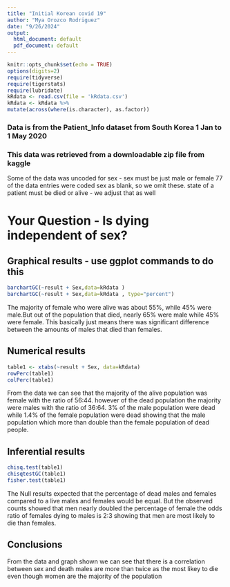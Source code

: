 ```yaml
---
title: "Initial Korean covid 19"
author: "Mya Orozco Rodriguez"
date: "9/26/2024"
output:
  html_document: default
  pdf_document: default
---
```


```r
knitr::opts_chunk$set(echo = TRUE)
options(digits=2)
require(tidyverse)
require(tigerstats)
require(lubridate)
kRdata <- read.csv(file = 'kRdata.csv')
kRdata <- kRdata %>%
mutate(across(where(is.character), as.factor))

```
### Data is from the Patient_Info dataset from South Korea 1 Jan to 1 May 2020
### This data was retrieved from a downloadable zip file from kaggle

Some of the data was uncoded for sex - sex must be just male or female
77 of the data entries were coded sex  as blank, so we omit these.
state of a patient must be died or alive - we adjust that as well   
  
# Your Question - Is dying independent of sex?






## Graphical results - use ggplot commands to do this  



  



```r
barchartGC(~result + Sex,data=kRdata )
barchartGC(~result + Sex,data=kRdata , type="percent")

```
 
  The majority of female who were alive was about 55%, while 45% were male.But out of the population that died, nearly 65% were male while 45% were female. This basically just means there was significant difference between the amounts of males that died than females.
  
## Numerical results

```r
table1 <- xtabs(~result + Sex, data=kRdata)
rowPerc(table1)
colPerc(table1)
```

From the data we can see that the majority of the alive population was female with the ratio of 56:44. however of the dead population the majority were males with the ratio of 36:64. 3% of the male population were dead while 1.4% of the female population were dead showing that the male population which more than double than the female population of dead people.

## Inferential results 

```r
chisq.test(table1)
chisqtestGC(table1)
fisher.test(table1)
```

The Null results expected that the percentage of dead males and females compared to a live males and females would be equal. But the observed counts showed that men nearly doubled the percentage of female the odds ratio of females dying to males is 2:3 showing that men are most likely to die than females.

## Conclusions

From the data and graph shown we can see that there is a correlation between sex and death males are more than twice as the most likey  to die even though women are the majority of the population